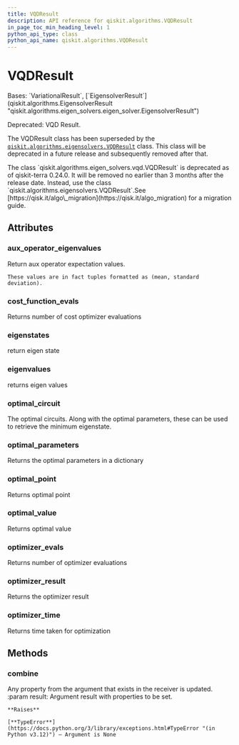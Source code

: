 ```yaml
---
title: VQDResult
description: API reference for qiskit.algorithms.VQDResult
in_page_toc_min_heading_level: 1
python_api_type: class
python_api_name: qiskit.algorithms.VQDResult
---
```


# VQDResult

<Class id="qiskit.algorithms.VQDResult" isDedicatedPage={true} github="https://github.com/qiskit/qiskit/tree/stable/0.46/qiskit/algorithms/eigen_solvers/vqd.py" signature="qiskit.algorithms.VQDResult">
  Bases: `VariationalResult`, [`EigensolverResult`](qiskit.algorithms.EigensolverResult "qiskit.algorithms.eigen_solvers.eigen_solver.EigensolverResult")

  Deprecated: VQD Result.

  The VQDResult class has been superseded by the [`qiskit.algorithms.eigensolvers.VQDResult`](qiskit.algorithms.eigensolvers.VQDResult "qiskit.algorithms.eigensolvers.VQDResult") class. This class will be deprecated in a future release and subsequently removed after that.

  <Admonition title="Deprecated since version 0.24.0" type="danger">
    The class `qiskit.algorithms.eigen_solvers.vqd.VQDResult` is deprecated as of qiskit-terra 0.24.0. It will be removed no earlier than 3 months after the release date. Instead, use the class `qiskit.algorithms.eigensolvers.VQDResult`.See [https://qisk.it/algo\_migration](https://qisk.it/algo_migration) for a migration guide.
  </Admonition>

  ## Attributes

  ### aux\_operator\_eigenvalues

  <Attribute id="qiskit.algorithms.VQDResult.aux_operator_eigenvalues">
    Return aux operator expectation values.

    These values are in fact tuples formatted as (mean, standard deviation).
  </Attribute>

  ### cost\_function\_evals

  <Attribute id="qiskit.algorithms.VQDResult.cost_function_evals">
    Returns number of cost optimizer evaluations
  </Attribute>

  ### eigenstates

  <Attribute id="qiskit.algorithms.VQDResult.eigenstates">
    return eigen state
  </Attribute>

  ### eigenvalues

  <Attribute id="qiskit.algorithms.VQDResult.eigenvalues">
    returns eigen values
  </Attribute>

  ### optimal\_circuit

  <Attribute id="qiskit.algorithms.VQDResult.optimal_circuit">
    The optimal circuits. Along with the optimal parameters, these can be used to retrieve the minimum eigenstate.
  </Attribute>

  ### optimal\_parameters

  <Attribute id="qiskit.algorithms.VQDResult.optimal_parameters">
    Returns the optimal parameters in a dictionary
  </Attribute>

  ### optimal\_point

  <Attribute id="qiskit.algorithms.VQDResult.optimal_point">
    Returns optimal point
  </Attribute>

  ### optimal\_value

  <Attribute id="qiskit.algorithms.VQDResult.optimal_value">
    Returns optimal value
  </Attribute>

  ### optimizer\_evals

  <Attribute id="qiskit.algorithms.VQDResult.optimizer_evals">
    Returns number of optimizer evaluations
  </Attribute>

  ### optimizer\_result

  <Attribute id="qiskit.algorithms.VQDResult.optimizer_result">
    Returns the optimizer result
  </Attribute>

  ### optimizer\_time

  <Attribute id="qiskit.algorithms.VQDResult.optimizer_time">
    Returns time taken for optimization
  </Attribute>

  ## Methods

  ### combine

  <Function id="qiskit.algorithms.VQDResult.combine" signature="combine(result)">
    Any property from the argument that exists in the receiver is updated. :param result: Argument result with properties to be set.

    **Raises**

    [**TypeError**](https://docs.python.org/3/library/exceptions.html#TypeError "(in Python v3.12)") – Argument is None
  </Function>
</Class>

